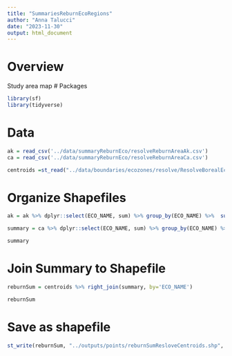 ```yaml
---
title: "SummariesReburnEcoRegions"
author: "Anna Talucci"
date: "2023-11-30"
output: html_document
---
```


# Overview
Study area map
# Packages
```r
library(sf)
library(tidyverse)

```


# Data
```r
ak = read_csv('../data/summaryReburnEco/resolveReburnAreaAk.csv')
ca = read_csv('../data/summaryReburnEco/resolveReburnAreaCa.csv')
```

```r
centroids =st_read("../data/boundaries/ecozones/resolve/ResolveBorealEcozonesCentroids.shp",  "ResolveBorealEcozonesCentroids")
```

# Organize Shapefiles
```r
ak = ak %>% dplyr::select(ECO_NAME, sum) %>% group_by(ECO_NAME) %>%  summarise(AKaream2 = sum(sum))
```
```r
summary = ca %>% dplyr::select(ECO_NAME, sum) %>% group_by(ECO_NAME) %>%  summarise(CAaream2 = sum(sum)) %>% right_join(ak, by='ECO_NAME') %>% mutate(rAream2 = (CAaream2 +AKaream2)) %>% mutate(rAreakm2 = round(rAream2*0.000001, 0)) %>% mutate(rAreaha = round(rAream2*0.0001, 0))
```

```r
summary
```
# Join Summary to Shapefile

```r
reburnSum = centroids %>% right_join(summary, by='ECO_NAME')
```

```r
reburnSum
```

# Save as shapefile
```r
st_write(reburnSum, "../outputs/points/reburnSumResloveCentroids.shp", driver="ESRI Shapefile")
```